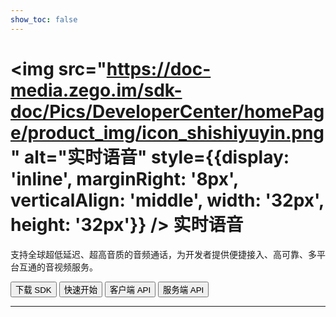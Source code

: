 ```yaml
---
show_toc: false
---
```


# <img src="https://doc-media.zego.im/sdk-doc/Pics/DeveloperCenter/homePage/product_img/icon_shishiyuyin.png" alt="实时语音" style={{display: 'inline', marginRight: '8px', verticalAlign: 'middle', width: '32px', height: '32px'}} /> 实时语音

支持全球超低延迟、超高音质的音频通话，为开发者提供便捷接入、高可靠、多平台互通的音视频服务。

<Button primary-color="NavyBlue" target="_blank" href="./../client-sdk/download-sdk.mdx">下载 SDK</Button>
<Button primary-color="NavyBlue" target="_blank" href="./../quick-start/implementing-voice-call.mdx">快速开始</Button>
<Button primary-color="NavyBlue" target="_blank" href="/real-time-voice-api/overview">客户端 API</Button>
<Button primary-color="NavyBlue" target="_blank" href="/real-time-voice-server/api-reference/overview">服务端 API</Button>

---

<Steps titleSite="h3">
  <Step title="产品介绍" icon="https://doc-media.zego.im/sdk-doc/Pics/Express/overview_catalog/icon_documentation_jianjie.png">
    <FeatureList
      features={        [
                {
                        "title": "概述",
                        "link": "/real-time-voice-cocos-creator/introduction/overview"
                },
                {
                        "title": "产品功能",
                        "link": "/real-time-voice-cocos-creator/introduction/product-feature-list"
                },
                {
                        "title": "实时音视频 SDK 与实时语音 SDK 差异",
                        "link": "/real-time-voice-cocos-creator/introduction/difference-between-audio-and-video-sdk"
                }
        ]}
    />
  </Step>
  <Step title="快速开始" icon="https://doc-media.zego.im/sdk-doc/Pics/Express/overview_catalog/icon_documentation_kuaisukaishi.png">
    <FeatureList
      features={        [
                {
                        "title": "跑通示例源码",
                        "link": "/real-time-voice-cocos-creator/quick-start/run-example-code"
                },
                {
                        "title": "集成 SDK",
                        "link": "/real-time-voice-cocos-creator/quick-start/integrating-sdk"
                },
                {
                        "title": "场景化音视频配置",
                        "link": "/real-time-voice-cocos-creator/quick-start/scenario-based-audio-video-configuration"
                }
        ]}
    />
  </Step>
  <Step title="通信能力" icon="https://doc-media.zego.im/sdk-doc/Pics/Express/overview_catalog/icon_documentation_tongxun.png">
    <FeatureList
      type="基础"
      features={        [
                {
                        "title": "使用 Token 鉴权",
                        "link": "/real-time-voice-cocos-creator/communication/using-token-authentication"
                }
        ]}
    />
    <br/>
    <FeatureList
      type="进阶"
      features={        [
                {
                        "title": "流量控制",
                        "link": "/real-time-voice-cocos-creator/communication/traffic-control"
                }
        ]}
    />
  </Step>
  <Step title="音频能力" icon="https://doc-media.zego.im/sdk-doc/Pics/Express/overview_catalog/icon_documentation_yinpin.png">
    <FeatureList
      type="基础"
      features={        [
                {
                        "title": "音频 3A 处理",
                        "link": "/real-time-voice-cocos-creator/audio/audio-3a-processing"
                }
        ]}
    />
    <br/>
    <FeatureList
      type="进阶"
      features={        [
                {
                        "title": "场景化 AI 降噪",
                        "link": "/real-time-voice-cocos-creator/audio/scenario-based-ai-noise-reduction"
                }
        ]}
    />
  </Step>
  <Step title="参考文档" icon="https://doc-media.zego.im/sdk-doc/Pics/Express/overview_catalog/icon_documentation_cankaowendang.png">
    <FeatureList
      features={      [
            {
                  "title": "客户端 API",
                  "link": "/real-time-voice-api/overview"
            },
            {
                  "title": "服务端 API",
                  "link": "/real-time-voice-server/api-reference/overview"
            },
            {
                  "title": "常见错误码",
                  "link": "/real-time-voice-ios/client-sdk/error-code"
            },
            {
                  "title": "常见问题",
                  "link": "/faq/overview"
            }
      ]}
    />
  </Step>
</Steps>